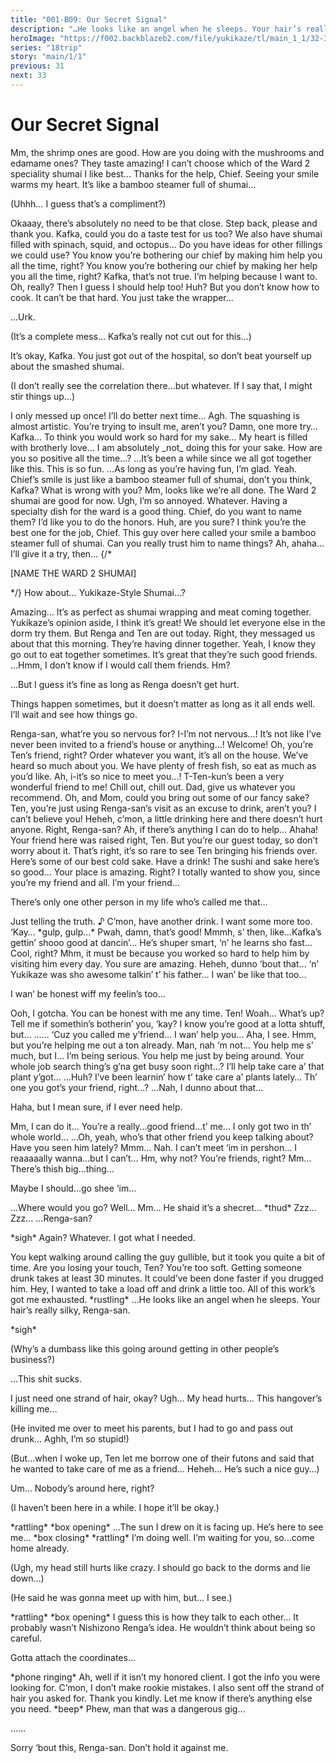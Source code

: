 ```yaml
---
title: "001-B09: Our Secret Signal"
description: "…He looks like an angel when he sleeps. Your hair’s really silky, Renga-san."
heroImage: "https://f002.backblazeb2.com/file/yukikaze/tl/main_1_1/32-3.jpg"
series: "18trip"
story: "main/1/1"
previous: 31
next: 33
---
```



# Our Secret Signal

<Divider loc="HAMA House - Kitchen" />

<StoryImg src="https://f002.backblazeb2.com/file/yukikaze/tl/main_1_1/32-1.jpg" alt="1" />

<Bubble character="Yukikaze">
Mm, the shrimp ones are good. How are you doing with the mushrooms and edamame ones?
</Bubble>

<Bubble mc>
They taste amazing! I can’t choose which of the Ward 2 speciality shumai I like best…
</Bubble>

<Bubble character="Yukikaze">
Thanks for the help, Chief. Seeing your smile warms my heart. It’s like a bamboo steamer full of shumai…
</Bubble>

<Bubble mc>
<p class="t">(Uhhh… I guess that’s a compliment?)</p>
</Bubble>

<Bubble character="Kafka">
Okaaay, there’s absolutely no need to be that close. Step back, please and thank you.
</Bubble>

<Bubble character="Yukikaze">
Kafka, could you do a taste test for us too? We also have shumai filled with spinach, squid, and octopus… Do you have ideas for other fillings we could use?
</Bubble>

<Diff g="m">
<Bubble character="Kafka">
You know you’re bothering our chief by making him help you all the time, right?
</Bubble>
</Diff>
<Diff g="f">
<Bubble character="Kafka">
You know you’re bothering our chief by making her help you all the time, right?
</Bubble>
</Diff>

<Bubble mc>
Kafka, that’s not true. I’m helping because I want to.
</Bubble>

<Bubble character="Kafka">
Oh, really? Then I guess I should help too!
</Bubble>

<Bubble mc>
Huh? But you don’t know how to cook.
</Bubble>

<Bubble character="Kafka">
It can’t be that hard. You just take the wrapper…

…Urk.
</Bubble>

<Bubble mc>
<p class="t">(It’s a complete mess… Kafka’s really not cut out for this…)</p>
</Bubble>

<Bubble character="Yukikaze">
It’s okay, Kafka. You just got out of the hospital, so don’t beat yourself up about the smashed shumai.
</Bubble>

<Bubble mc>
<p class="t">(I don’t really see the correlation there…but whatever. If I say that, I might stir things up…)</p>
</Bubble>

<Bubble character="Kafka">
I only messed up once! I’ll do better next time… Agh.
</Bubble>

<Bubble character="Yukikaze">
The squashing is almost artistic.
</Bubble>

<Bubble character="Kafka">
You’re trying to insult me, aren’t you? Damn, one more try…
</Bubble>

<Bubble character="Yukikaze">
Kafka… To think you would work so hard for my sake… My heart is filled with brotherly love…
</Bubble>

<Bubble character="Kafka">
I am absolutely _not_ doing this for your sake. How are you so positive all the time…?
</Bubble>

<Bubble mc>
…It’s been a while since we all got together like this. This is so fun.
</Bubble>

<Bubble character="Kafka">
…As long as you’re having fun, I’m glad.
</Bubble>

<Bubble character="Yukikaze">
Yeah. Chief’s smile is just like a bamboo steamer full of shumai, don’t you think, Kafka?
</Bubble>

<Bubble character="Kafka">
What is wrong with you?
</Bubble>

<Divider timeskip />

<Bubble character="Yukikaze">
Mm, looks like we’re all done. The Ward 2 shumai are good for now.
</Bubble>

<Bubble character="Kafka">
Ugh, I’m so annoyed. Whatever. Having a specialty dish for the ward is a good thing.
</Bubble>

<Bubble character="Yukikaze">
Chief, do you want to name them? I’d like you to do the honors.
</Bubble>

<Bubble mc>
Huh, are you sure?
</Bubble>

<Bubble character="Kafka">
I think you’re the best one for the job, Chief. This guy over here called your smile a bamboo steamer full of shumai. Can you really trust him to name things?
</Bubble>

<Bubble mc>
Ah, ahaha… I’ll give it a try, then…
{/* </Bubble>

[NAME THE WARD 2 SHUMAI]

<Bubble mc> */}
How about… Yukikaze-Style Shumai…?
</Bubble>

<Bubble character="Yukikaze">
Amazing… It’s as perfect as shumai wrapping and meat coming together.
</Bubble>

<Bubble character="Kafka">
Yukikaze’s opinion aside, I think it’s great!
</Bubble>

<Bubble mc>
We should let everyone else in the dorm try them.
</Bubble>

<Bubble character="Kafka">
But Renga and Ten are out today.
</Bubble>

<Bubble character="Yukikaze">
Right, they messaged us about that this morning. They’re having dinner together.
</Bubble>

<Bubble mc>
Yeah, I know they go out to eat together sometimes. It’s great that they’re such good friends.
</Bubble>

<Bubble character="Kafka">
…Hmm, I don’t know if I would call them friends.
</Bubble>

<Bubble mc>
Hm?
</Bubble>

<Bubble character="Kafka">
<p class="small">…But I guess it’s fine as long as Renga doesn’t get hurt.</p>

<p class="small">Things happen sometimes, but it doesn’t matter as long as it all ends well. I’ll wait and see how things go.</p>
</Bubble>

<Divider loc="Murakumo Family Sushi Restaurant" />

<StoryImg src="https://f002.backblazeb2.com/file/yukikaze/tl/main_1_1/32-2.jpg" alt="2" />

<Bubble character="Ten">
Renga-san, what’re you so nervous for?
</Bubble>

<Bubble character="Renga">
I-I’m not nervous…! It’s not like I’ve never been invited to a friend’s house or anything…!
</Bubble>

<Bubble character="Ten’s Father (Owner)">
Welcome! Oh, you’re Ten’s friend, right? Order whatever you want, it’s all on the house.
</Bubble>

<Bubble character="Ten’s Mother (Owner)">
We’ve heard so much about you. We have plenty of fresh fish, so eat as much as you’d like.
</Bubble>

<Bubble character="Renga">
Ah, i-it’s so nice to meet you…! T-Ten-kun’s been a very wonderful friend to me!
</Bubble>

<Bubble character="Ten">
Chill out, chill out. Dad, give us whatever you recommend. Oh, and Mom, could you bring out some of our fancy sake?
</Bubble>

<Bubble character="Ten’s Mother (Owner)">
Ten, you’re just using Renga-san’s visit as an excuse to drink, aren’t you? I can’t believe you!
</Bubble>

<Bubble character="Ten">
Heheh, c’mon, a little drinking here and there doesn’t hurt anyone. Right, Renga-san?
</Bubble>

<Bubble character="Renga">
Ah, if there’s anything I can do to help…
</Bubble>

<Bubble character="Ten’s Father (Owner)">
Ahaha! Your friend here was raised right, Ten. But you’re our guest today, so don’t worry about it.
</Bubble>

<Bubble character="Ten’s Mother (Owner)">
That’s right, it’s so rare to see Ten bringing his friends over. Here’s some of our best cold sake. Have a drink!
</Bubble>

<Divider timeskip />

<Bubble character="Renga">
The sushi and sake here’s so good… Your place is amazing.
</Bubble>

<Bubble character="Ten">
Right? I totally wanted to show you, since you’re my friend and all.
</Bubble>

<Bubble character="Renga">
I’m your friend…

There’s only one other person in my life who’s called me that…
</Bubble>

<Bubble character="Ten">
Just telling the truth.&nbsp;♪ C’mon, have another drink. I want some more too.
</Bubble>

<Bubble character="Renga">
‘Kay… &ast;gulp, gulp…&ast; Pwah, damn, that’s good!
</Bubble>

<Divider timeskip />

<StoryImg src="https://f002.backblazeb2.com/file/yukikaze/tl/main_1_1/32-3.jpg" alt="3" />

<Bubble character="Renga">
Mmmh, s’ then, like…Kafka’s gettin’ shooo good at dancin’... He’s shuper smart, ‘n’ he learns sho fast… Cool, right?
</Bubble>

<Bubble character="Ten">
Mhm, it must be because you worked so hard to help him by visiting him every day. You sure are amazing.
</Bubble>

<Bubble character="Renga">
Heheh, dunno ‘bout that… ‘n’ Yukikaze was sho awesome talkin’ t’ his father… I wan’ be like that too…

I wan’ be honest wiff my feelin’s too…
</Bubble>

<Bubble character="Ten">
Ooh, I gotcha. You can be honest with me any time.
</Bubble>

<Bubble character="Renga">
Ten!
</Bubble>

<Bubble character="Ten">
Woah… What’s up?
</Bubble>

<Bubble character="Renga">
Tell me if somethin’s botherin’ you, ‘kay? I know you’re good at a lotta shtuff, but…
</Bubble>

<Bubble character="Ten">
……
</Bubble>

<Bubble character="Renga">
‘Cuz you called me y’friend… I wan’ help you…
</Bubble>

<Bubble character="Ten">
Aha, I see. Hmm, but you’re helping me out a ton already.
</Bubble>

<Bubble character="Renga">
Man, nah ‘m not… You help me s’ much, but I…
</Bubble>

<Bubble character="Ten">
I’m being serious. You help me just by being around.
</Bubble>

<Bubble character="Renga">
Your whole job search thing’s g’na get busy soon right…? I’ll help take care a’ that plant y’got…
</Bubble>

<Bubble character="Ten">
…Huh?
</Bubble>

<Bubble character="Renga">
I’ve been learnin’ how t’ take care a’ plants lately… Th’ one you got’s your friend, right…?
</Bubble>

<Bubble character="Ten">
…Nah, I dunno about that…

Haha, but I mean sure, if I ever need help.
</Bubble>

<Bubble character="Renga">
Mm, I can do it… You’re a really…good friend…t’ me… I only got two in th’ whole world…
</Bubble>

<Bubble character="Ten">
…Oh, yeah, who’s that other friend you keep talking about? Have you seen him lately?
</Bubble>

<Bubble character="Renga">
Mmm… Nah. I can’t meet ‘im in pershon… I reaaaaally wanna…but I can’t…
</Bubble>

<Bubble character="Ten">
Hm, why not? You’re friends, right?
</Bubble>

<Bubble character="Renga">
Mm… There’s thish big…thing…

Maybe I should…go shee ‘im…
</Bubble>

<Bubble character="Ten">
…Where would you go?
</Bubble>

<Bubble character="Renga">
Well… Mm… He shaid it’s a shecret…
</Bubble>

<Narration>
&ast;thud&ast;
</Narration>

<Bubble character="Renga">
Zzz… Zzz…
</Bubble>

<StoryImg src="https://f002.backblazeb2.com/file/yukikaze/tl/main_1_1/32-4.jpg" alt="4" />

<Bubble character="Ten">
…Renga-san?

&ast;sigh&ast; Again? Whatever. I got what I needed.
</Bubble>

<Bubble character="Ten’s Father (Owner)">
You kept walking around calling the guy gullible, but it took you quite a bit of time. Are you losing your touch, Ten?
</Bubble>

<Bubble character="Ten’s Mother (Owner)">
You’re too soft. Getting someone drunk takes at least 30 minutes. It could’ve been done faster if you drugged him.
</Bubble>

<Bubble character="Ten">
Hey, I wanted to take a load off and drink a little too. All of this work’s got me exhausted.
</Bubble>

<Narration>
&ast;rustling&ast;
</Narration>

<Bubble character="Ten">
…He looks like an angel when he sleeps. Your hair’s really silky, Renga-san.

&ast;sigh&ast;

<p class="t">(Why’s a dumbass like this going around getting in other people’s business?)</p>

…This shit sucks.
</Bubble>

<Bubble character="Renga" hidden>
Mmm… Ow…
</Bubble>

<Bubble character="Ten">
I just need one strand of hair, okay?
</Bubble>

<Divider loc="Alleyway" />

<StoryImg src="https://f002.backblazeb2.com/file/yukikaze/tl/main_1_1/32-5.jpg" alt="5" />

<Bubble character="Renga">
Ugh… My head hurts… This hangover’s killing me…

<p class="t">(He invited me over to meet his parents, but I had to go and pass out drunk… Aghh, I’m so stupid!)</p>

<p class="t">(But…when I woke up, Ten let me borrow one of their futons and said that he wanted to take care of me as a friend… Heheh… He’s such a nice guy…)</p>

Um… Nobody’s around here, right?

<p class="t">(I haven’t been here in a while. I hope it’ll be okay.)</p>
</Bubble>

<Narration>
&ast;rattling&ast; &ast;box opening&ast;
</Narration>

<StoryImg src="https://f002.backblazeb2.com/file/yukikaze/assets/obj/024.webp" alt="Brick with sun drawn on it" type="obj" />

<Bubble character="Renga">
…The sun I drew on it is facing up. He’s here to see me…
</Bubble>

<Narration>
&ast;box closing&ast; &ast;rattling&ast;
</Narration>

<Bubble character="Renga">
I’m doing well. I’m waiting for you, so…come home already.

<p class="t">(Ugh, my head still hurts like crazy. I should go back to the dorms and lie down…)</p>
</Bubble>

<StoryImg src="https://f002.backblazeb2.com/file/yukikaze/tl/main_1_1/32-6.jpg" alt="6" />

<Bubble character="Ten">
<p class="t">(He said he was gonna meet up with him, but… I see.)</p>
</Bubble>

<Narration>
&ast;rattling&ast; &ast;box opening&ast;
</Narration>

<Bubble character="Ten">
I guess this is how they talk to each other… It probably wasn’t Nishizono Renga’s idea. He wouldn’t think about being so careful.

Gotta attach the coordinates…
</Bubble>

<Narration>
&ast;phone ringing&ast;
</Narration>

<Bubble character="Ten">
Ah, well if it isn’t my honored client. I got the info you were looking for.
</Bubble>

<Bubble character="Liguang" hidden>
&lt;&NoBreak;…I just received it. You’re sure the coordinates are correct?&NoBreak;&gt;
</Bubble>

<Bubble character="Ten">
C’mon, I don’t make rookie mistakes. I also sent off the strand of hair you asked for.
</Bubble>

<Bubble character="Liguang" hidden>
&lt;&NoBreak;Got it. I’ll handle it from here. I’ll send you the payment for the work you’ve done so far.&NoBreak;&gt;
</Bubble>

<Bubble character="Ten">
Thank you kindly. Let me know if there’s anything else you need.
</Bubble>

<Narration>
&ast;beep&ast;
</Narration>

<Bubble character="Ten">
Phew, man that was a dangerous gig…

……

Sorry ‘bout this, Renga-san. Don’t hold it against me.
</Bubble>
